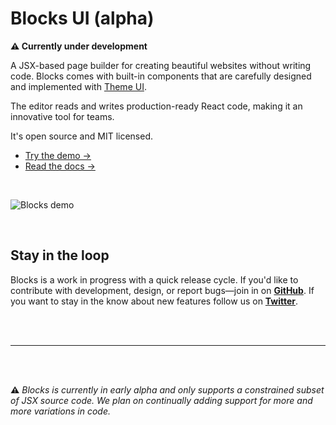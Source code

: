 
# Blocks UI (alpha)

**⚠️ Currently under development**

A JSX-based page builder for creating beautiful websites without writing
code. Blocks comes with built-in components that are carefully designed
and implemented with [Theme UI](https://theme-ui.com).

The editor reads and writes production-ready React code, making it an
innovative tool for teams.

It's open source and MIT licensed.

- [Try the demo &rarr;](/demo)
- [Read the docs &rarr;](/docs)

<br />

![Blocks demo](https://user-images.githubusercontent.com/1424573/69644337-c13a2580-1021-11ea-8c76-379386372db1.gif)

<br />

## Stay in the loop

Blocks is a work in progress with a quick release cycle. If you'd like to contribute
with development, design, or report bugs&mdash;join in on
**[GitHub](https://github.com/blocks)**.
If you want to stay in the know about new features follow us on
**[Twitter](https://twitter.com/blocks_ui)**.

<br /><br />

---

<br /><br />

<p style={{ color: '#444', fontSize: 16 }}>
<b>⚠️</b>
<em style={{ marginLeft: 8 }}>
Blocks is currently in early alpha and only supports a constrained
subset of JSX source code. We plan on continually adding support for
more and more variations in code.
</em>
</p>
